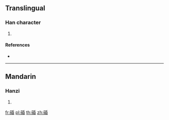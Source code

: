 {{character info/new}}
==Translingual==

===Han character===
{{Han char|rn=112|rad=石|as=08|sn=13|four=|canj=MRHPA}}

# {{defn|Han|sort=石08}}

====References====
* {{Han ref|kx=0831.470|dkj=24278|dj=1248.180|hdz=42439.020|uh=7888|ud=30856}}

----

==Mandarin==

===Hanzi===
{{cmn-hanzi|pin=[[mín]] ([[min2]])|wg=min<sup>2</sup>}}

# {{defn|lang=cmn|sort=石08}}

[[fr:碈]]
[[pl:碈]]
[[th:碈]]
[[zh:碈]]